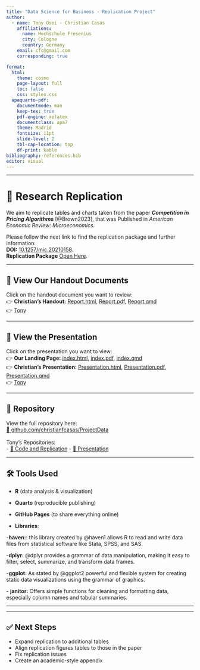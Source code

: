 ```yaml
---
title: "Data Science for Business - Replication Project"
author:
  - name: Tony Osei - Christian Casas
    affiliations:
      name: Hochschule Fresenius
      city: Cologne
      country: Germany
    email: cfc@gmail.com
    corresponding: true

format:
  html:
    theme: cosmo
    page-layout: full
    toc: false
    css: styles.css
  apaquarto-pdf:
    documentmode: man
    keep-tex: true
    pdf-engine: xelatex
    documentclass: apa7
    theme: Madrid
    fontsize: 11pt
    slide-level: 2
    tbl-cap-location: top
    df-print: kable
bibliography: references.bib
editor: visual
---
```


------------------------------------------------------------------------

# 🎯 Research Replication

We aim to replicate tables and charts taken from the paper ***Competition in Pricing Algorithms*** [@Brown2023], that was Published in *American Economic Review: Microeconomics.*\

Please follow the next link to find the replication package and further information:\
**DOI:** [10.1257/mic.20210158](https://doi.org/10.1257/mic.20210158).\
**Replication Package** [Open Here](https://www.openicpsr.org/openicpsr/project/151303/version/V1/view).

------------------------------------------------------------------------

## 🎥 View Our Handout Documents

Click on the handout document you want to review:\
👉 **Christian's Handout:** [Report.html](Report.html), [Report.pdf](Report.pdf), [Report.qmd](Report.qmd)\
👉 [Tony](https://nanaosei95.github.io/replicapresentation)

------------------------------------------------------------------------

## 🎥 View the Presentation

Click on the presentation you want to view:\
👉 **Our Landing Page:** [index.html](index.html), [index.pdf](index.pdf), [index.qmd](index.qmd)\
👉 **Christian's Presentation:** [Presentation.html](try.html), [Presentation.pdf](try.pdf), [Presentation.qmd](try.qmd)\
👉 [Tony](https://nanaosei95.github.io/replicapresentation)

------------------------------------------------------------------------

## 📁 Repository

View the full repository here:\
[🔗 github.com/christianfcasas/ProjectData](https://github.com/christianfcasas/ProjectData)
\
\
Tony's Repositories:\
- [🔗 Code and Replication](https://github.com/Nanaosei95/Replica.git)
- [🔗 Presentation](https://github.com/Nanaosei95/replicapresentation.git)

------------------------------------------------------------------------

## 🛠️ Tools Used

-   **R** (data analysis & visualization)\
-   **Quarto** (reproducible publishing)\
-   **GitHub Pages** (to share everything online)

-   **Libraries**:\ 

-**haven:**: this library created by @haven1 allows R to read and write data files from statistical software like Stata, SPSS, and SAS.\

-**dplyr:** @dplyr provides a grammar of data manipulation, making it easy to filter, select, summarize, and transform data frames.\

\-**ggplot:** As stated by @ggplot2 powerful and flexible system for creating static data visualizations using the grammar of graphics.\

\-       **janitor:** Offers simple functions for cleaning and formatting data, especially column names and tabular summaries.

------------------------------------------------------------------------

------------------------------------------------------------------------

## ✅ Next Steps

-   Expand replication to additional tables\
-   Align replication figures tables to those in the paper\
-   Fix replication issues\
-   Create an academic-style appendix

